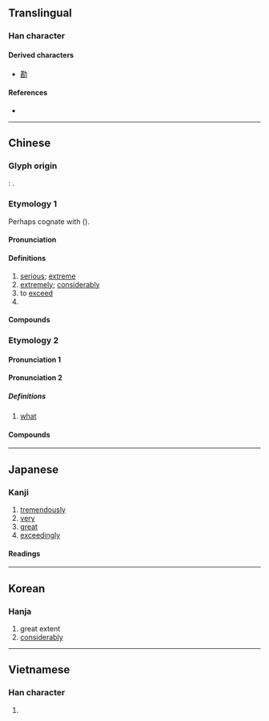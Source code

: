 {{also|其|什}}
{{character info/new}}
==Translingual==

===Han character===
{{Han char|rn=99|rad=甘|as=04|sn=9|four=44711|canj=TMMV|ids=⿱⿴龷𠄠⿺𠃊八(GV),⿱⿴龷𠄠⿺𠃊儿(JK),⿱⿴龷𠄠⿺㇄⿰丿㇄(HT)}}

====Derived characters====
* [[勘]]

====References====
* {{Han ref|kx=0754.060|dkj=21648|dj=1161.030|hdz=10025.050|uh=751A|ud=29978|bh=ACC6|bd=44230}}

----

==Chinese==
{{zh-forms|alt=𠥄,𠯕}}

===Glyph origin===
{{Han etyl}}
''{{w|Shuowen}}'': {{Han compound|甘|匹|ls=ic}}.

===Etymology 1===
Perhaps cognate with {{och-l|斟|to pour}} ({{zh-ref|Schuessler, 2007}}).

====Pronunciation====
{{zh-pron
|m=shèn
|m-s=
|c=sam6,sap6
|c_note=sap6 - rare
|c-t=
|g=
|h=pfs=sṳ́m
|j=
|mb=sēng
|md=sêng
|mn=sīm
|mn-t=sim6
|w=3zen
|x=
|mc=y
|oc=y
|cat=a,adv,v,pn
}}

====Definitions====
{{zh-hanzi}}

# [[serious]]; [[extreme]]
# [[extremely]]; [[considerably]]
# to [[exceed]]
# {{surname|lang=zh}}

====Compounds====
{{zh-der|不甚|幸甚|去泰去甚|不為已甚|不求甚解|去甚去泰|不甚了了|厥功甚偉|不甚合意|忒甚|尤有甚者|尤甚|一之為甚|太甚|名聲籍甚|已甚|一之謂甚|家徒甚殷|甚而|甚或|更甚|甚口|甚是|甚至|甚雨|相得甚歡|日甚一日|疾風甚雨|甚囂塵上|甚人|欺人太甚|甚且|藉甚|莫此為甚|衣冠甚偉|聲稱籍甚|軒軒甚得|言之過甚|過甚其實|逼人太甚|腹笥甚廣|自奉甚儉|過甚其詞|過從甚密|著甚來由|籍甚|過甚|蝕甚|特甚}}

===Etymology 2===

====Pronunciation 1====
{{zh-see|什}}

====Pronunciation 2====
{{zh-pron
|m=甚
|c=sam6
|dial=n
|cat=pron
}}

=====Definitions=====
{{zh-hanzi}}

# {{lb|zh|literary|or|dialectal}} [[what]]
#: {{zh-x|甚 事？|'''What''' is it?}}

====Compounds====
{{zh-der|甚的|甚底|則甚|做甚|只甚|沒甚|沒甚首尾|甚事|沒甚意思|著甚}}

----

==Japanese==

===Kanji===
{{ja-kanji|grade=c|rs=甘04}}

# [[tremendously]]
# [[very]]
# [[great]]
# [[exceedingly]]

====Readings====
{{ja-readings
|goon=じん<じん<じむ
|kanon=しん<しん<しむ
|toon=そも
|kun=はなは-だ, はなは-だし.い, なに-
}}

----

==Korean==

===Hanja===
{{ko-hanja|hangeul=심|eumhun=|rv=sim|mr=sim|y=sim}}

# great extent
# [[considerably]]

----

==Vietnamese==

===Han character===
{{vi-hantu|[[thậm]], [[rậm]]|rs=甘04}}

# {{defn|lang=vi|sort=甘04}}